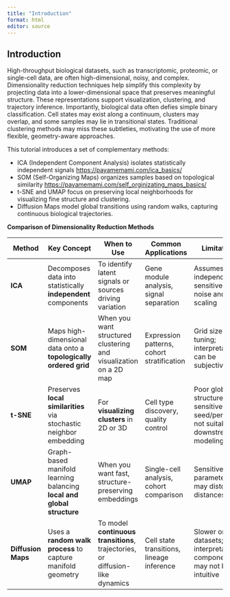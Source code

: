 ```yaml
---
title: "Introduction"
format: html
editor: source
---
```


## Introduction

High-throughput biological datasets, such as transcriptomic, proteomic, or single-cell data, are often high-dimensional, noisy, and complex. Dimensionality reduction techniques help simplify this complexity by projecting data into a lower-dimensional space that preserves meaningful structure. These representations support visualization, clustering, and trajectory inference.
Importantly, biological data often defies simple binary classification. Cell states may exist along a continuum, clusters may overlap, and some samples may lie in transitional states. Traditional clustering methods may miss these subtleties, motivating the use of more flexible, geometry-aware approaches.

This tutorial introduces a set of complementary methods:

- ICA (Independent Component Analysis) isolates statistically independent signals [https://payamemami.com/ica_basics/](https://payamemami.com/ica_basics/)
- SOM (Self-Organizing Maps) organizes samples based on topological similarity [https://payamemami.com/self_orginizating_maps_basics/](https://payamemami.com/self_orginizating_maps_basics/)
- t-SNE and UMAP focus on preserving local neighborhoods for visualizing fine structure and clustering.
- Diffusion Maps model global transitions using random walks, capturing continuous biological trajectories.


**Comparison of Dimensionality Reduction Methods**

| Method         | Key Concept                                                       | When to Use                                                                 | Common Applications                                 | Limitations                                                                             |
|----------------|-------------------------------------------------------------------|------------------------------------------------------------------------------|----------------------------------------------------|------------------------------------------------------------------------------------------|
| **ICA**        | Decomposes data into statistically **independent** components     | To identify latent signals or sources driving variation                     | Gene module analysis, signal separation             | Assumes independence; sensitive to noise and scaling                                     |
| **SOM**        | Maps high-dimensional data onto a **topologically ordered grid**  | When you want structured clustering and visualization on a 2D map           | Expression patterns, cohort stratification         | Grid size needs tuning; interpretation can be subjective                                 |
| **t-SNE**      | Preserves **local similarities** via stochastic neighbor embedding | For **visualizing clusters** in 2D or 3D                                      | Cell type discovery, quality control               | Poor global structure; sensitive to seed/perplexity; not suitable for downstream modeling |
| **UMAP**       | Graph-based manifold learning balancing **local and global structure** | When you want fast, structure-preserving embeddings                         | Single-cell analysis, cohort comparison            | Sensitive to parameters; may distort distances                                           |
| **Diffusion Maps** | Uses a **random walk process** to capture manifold geometry      | To model **continuous transitions**, trajectories, or diffusion-like dynamics | Cell state transitions, lineage inference           | Slower on large datasets; interpretation of components may not be intuitive               |

